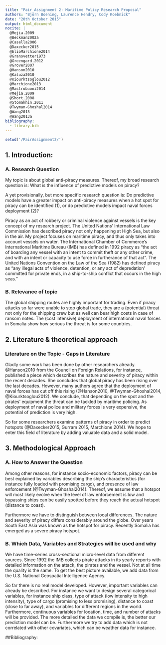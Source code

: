 ```yaml
---
title: "Pair Assignment 2: Maritime Policy Research Proposal"
authors: "Björn Boening, Laurence Hendry, Cody Koebnick"
date: "20th October 2015"
output: html_document
nocite: |
  @Mejia.2009
  @Beckman2002a
  @Casella2006
  @Daxecker2015
  @ElioMarchione2014
  @Granovetter1973
  @Greengard.2012
  @Grover2007
  @Hanson2010
  @Kaluza2010
  @Kiourktsoglou2012
  @Marchione2013
  @Mastrobuoni2014
  @Mejia.2009
  @Short.2008
  @Stomakhin.2011
  @Twyman-Ghoshal2014
  @Wang2013
  @Wang2013a
bibliography:
  - library.bib
---
```


```r
setwd('/PairAssignment2/')
```

## 1. Introduction: 
### A. Research Question

My topic is about global anti-piracy measures. Thereof, my broad research question is: What is the influence of predictive models on piracy?

A yet provisionally, but more specific research question is: Do predictive models have a 
greater impact on anti-piracy measures when a hot spot for piracy can be identified (1), or do 
predictive models impact naval forces deployment (2)?

Piracy as an act of robbery or criminal violence against vessels is the key concept of my 
research project. The United Nations’ International Law Commission has described piracy
not only happening at High Sea, but also in the air. My project focuses on maritime piracy, 
and thus only takes into account vessels on water. The International Chamber of 
Commerce’s International Maritime Bureau (IMB) has defined in 1992 piracy as “the act of 
boarding any vessel with an intent to commit theft or any other crime, and with an intent or 
capacity to use force in furtherance of that act”. The United Nations Convention on the Law 
of the Sea (1982) has defined piracy as “any illegal acts of violence, detention, or any act of depredation’ committed for private ends, in a ship-to-ship conflict that occurs in the high 
seas.”

### B. Relevance of topic

The global shipping routes are highly important for trading. Even if piracy attacks so far were 
unable to stop global trade, they are a (potential) threat not only for the shipping crew but as well can bear high costs in case of ransom notes. The (cost intensive) deployment of 
international naval forces in Somalia show how serious the threat is for some countries.

## 2. Literature & theoretical approach
### Literature on the Topic - Gaps in Literature

Gladly some work has been done by other researchers already. @Hanson2010 
from the Council on Foreign Relations, for instance, published a piece which describes the 
nature and severity of piracy within the recent decades. She concludes that global piracy has 
been rising over the last decades. However, many authors agree that the deployment of 
naval forces has cut off this rising (@Hanson2010, @Twyman-Ghoshal2014, @Kiourktsoglou2012). We conclude, that depending on the spot and the pirates’ equipment the threat can be
tackled by maritime policing. As deployment of naval police and military forces is very 
expensive, the potential of prediction is very high. 

So far some researchers examine patterns of piracy in order to predict hotspots (@Daxecker2015, Gurram 2015, Marchione 2014). We hope to enter this field of literature by adding 
valuable data and a solid model.

## 3. Methodological Approach
### A. How to Answer the Question

Among other reasons, for instance socio-economic factors, piracy can be best explained by 
variables describing the ship’s characteristics (for instance fully loaded with promising cargo), 
and presence of law enforcement (@Twyman-Ghoshal2014). Thereof, we assume that a 
hotspot will most likely evolve when the level of law enforcement is low and bypassing ships 
can be easily spotted before they reach the actual hotspot (distance to coast).

Furthermore we have to distinguish between local differences. The nature and severity of
piracy differs considerably around the globe. Over years South East Asia was known as the 
hotspot for piracy. Recently Somalia has emerged as a severe piracy hotspot.

### B. Which Data, Variables and Strategies will be used and why

We have time-series cross-sectional micro-level data from different sources. Since 1992 the 
IMB collects pirate attacks in its yearly reports with detailed information on the attack, the 
pirates and the vessel. Not at all time the quality is the same. To get the best picture 
available, we add data from the U.S. National Geospatial Intelligence Agency.

So far there is no real model developed. However, important variables can already be 
described. For instance we want to design several categorical variables, for instance ship 
class, type of attack (low intensity to high intensity), type of cargo (promising to less 
promising), distance to coast (close to far away), and variables for different regions in the 
world. Furthermore, continuous variables for location, time, and number of attacks will be 
provided. The more detailed the data we compile is, the better our prediction model can be. 
Furthermore we try to add data which is not correlated with other covariates, which can be 
weather data for instance.

##Bibliography:



